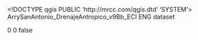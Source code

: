 <!DOCTYPE qgis PUBLIC 'http://mrcc.com/qgis.dtd' 'SYSTEM'>
<qgis version="3.28.10-Firenze">
  <identifier>ArrySanAntonio_DrenajeAntropico_v9Bb_ECI</identifier>
  <parentidentifier></parentidentifier>
  <language>ENG</language>
  <type>dataset</type>
  <title>ArrySanAntonio_DrenajeAntropico_v9Bb_ECI</title>
  <abstract></abstract>
  <contact>
    <name></name>
    <organization></organization>
    <position></position>
    <voice></voice>
    <fax></fax>
    <email></email>
    <role></role>
  </contact>
  <links/>
  <fees></fees>
  <encoding></encoding>
  <crs>
    <spatialrefsys nativeFormat="Wkt">
      <wkt></wkt>
      <proj4></proj4>
      <srsid>0</srsid>
      <srid>0</srid>
      <authid></authid>
      <description></description>
      <projectionacronym></projectionacronym>
      <ellipsoidacronym></ellipsoidacronym>
      <geographicflag>false</geographicflag>
    </spatialrefsys>
  </crs>
  <extent>
    <spatial maxx="0" dimensions="2" minz="0" maxy="0" miny="0" minx="0" crs="" maxz="0"/>
    <temporal>
      <period>
        <start></start>
        <end></end>
      </period>
    </temporal>
  </extent>
</qgis>
